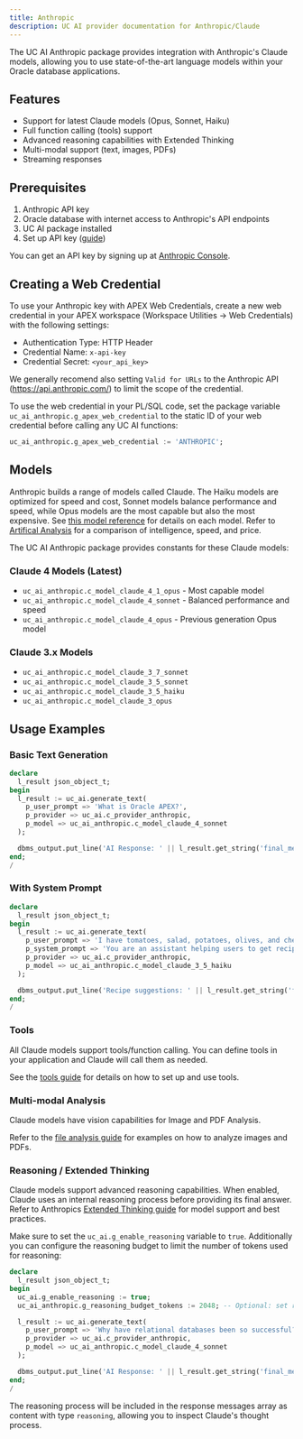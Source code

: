```yaml
---
title: Anthropic
description: UC AI provider documentation for Anthropic/Claude
---
```


The UC AI Anthropic package provides integration with Anthropic's Claude models, allowing you to use state-of-the-art language models within your Oracle database applications.

## Features

- Support for latest Claude models (Opus, Sonnet, Haiku)
- Full function calling (tools) support
- Advanced reasoning capabilities with Extended Thinking
- Multi-modal support (text, images, PDFs)
- Streaming responses

## Prerequisites

1. Anthropic API key
2. Oracle database with internet access to Anthropic's API endpoints
3. UC AI package installed
4. Set up API key ([guide](/products/uc-ai/docs/guides/installation/#set-up-api-keys))

You can get an API key by signing up at [Anthropic Console](https://console.anthropic.com/).

## Creating a Web Credential

To use your Anthropic key with APEX Web Credentials, create a new web credential in your APEX workspace (Workspace Utilities → Web Credentials) with the following settings:

- Authentication Type: HTTP Header
- Credential Name: `x-api-key`
- Credential Secret: `<your_api_key>`

We generally recomend also setting `Valid for URLs` to the Anthropic API (https://api.anthropic.com/) to limit the scope of the credential.

To use the web credential in your PL/SQL code, set the package variable `uc_ai_anthropic.g_apex_web_credential` to the static ID of your web credential before calling any UC AI functions:

```sql
uc_ai_anthropic.g_apex_web_credential := 'ANTHROPIC';
```

## Models

Anthropic builds a range of models called Claude. The Haiku models are optimized for speed and cost, Sonnet models balance performance and speed, while Opus models are the most capable but also the most expensive. See [this model reference](https://docs.anthropic.com/en/docs/about-claude/models/overview) for details on each model. Refer to [Artifical Analysis](https://artificialanalysis.ai/providers/anthropic) for a comparison of intelligence, speed, and price.

The UC AI Anthropic package provides constants for these Claude models:

### Claude 4 Models (Latest)

- `uc_ai_anthropic.c_model_claude_4_1_opus` - Most capable model
- `uc_ai_anthropic.c_model_claude_4_sonnet` - Balanced performance and speed
- `uc_ai_anthropic.c_model_claude_4_opus` - Previous generation Opus model

### Claude 3.x Models

- `uc_ai_anthropic.c_model_claude_3_7_sonnet`
- `uc_ai_anthropic.c_model_claude_3_5_sonnet`
- `uc_ai_anthropic.c_model_claude_3_5_haiku`
- `uc_ai_anthropic.c_model_claude_3_opus`

## Usage Examples

### Basic Text Generation

```sql
declare
  l_result json_object_t;
begin
  l_result := uc_ai.generate_text(
    p_user_prompt => 'What is Oracle APEX?',
    p_provider => uc_ai.c_provider_anthropic,
    p_model => uc_ai_anthropic.c_model_claude_4_sonnet
  );

  dbms_output.put_line('AI Response: ' || l_result.get_string('final_message'));
end;
/
```

### With System Prompt

```sql
declare
  l_result json_object_t;
begin
  l_result := uc_ai.generate_text(
    p_user_prompt => 'I have tomatoes, salad, potatoes, olives, and cheese. What can I cook with that?',
    p_system_prompt => 'You are an assistant helping users to get recipes. Please just list 3 possible dish names without instructions.',
    p_provider => uc_ai.c_provider_anthropic,
    p_model => uc_ai_anthropic.c_model_claude_3_5_haiku
  );

  dbms_output.put_line('Recipe suggestions: ' || l_result.get_string('final_message'));
end;
/
```

### Tools

All Claude models support tools/function calling. You can define tools in your application and Claude will call them as needed.

See the [tools guide](/products/uc-ai/docs/guides/tools/) for details on how to set up and use tools.

### Multi-modal Analysis

Claude models have vision capabilities for Image and PDF Analysis.

Refer to the [file analysis guide](/products/uc-ai/docs/guides/file_analysis/) for examples on how to analyze images and PDFs.

### Reasoning / Extended Thinking

Claude models support advanced reasoning capabilities. When enabled, Claude uses an internal reasoning process before providing its final answer. Refer to Anthropics [Extended Thinking guide](https://docs.anthropic.com/en/docs/build-with-claude/extended-thinking) for model support and best practices.

Make sure to set the `uc_ai.g_enable_reasoning` variable to `true`. Additionally you can configure the reasoning budget to limit the number of tokens used for reasoning:

```sql
declare
  l_result json_object_t;
begin
  uc_ai.g_enable_reasoning := true;
  uc_ai_anthropic.g_reasoning_budget_tokens := 2048; -- Optional: set reasoning token budget

  l_result := uc_ai.generate_text(
    p_user_prompt => 'Why have relational databases been so successful?',
    p_provider => uc_ai.c_provider_anthropic,
    p_model => uc_ai_anthropic.c_model_claude_4_sonnet
  );

  dbms_output.put_line('AI Response: ' || l_result.get_string('final_message'));
end;
/
```

The reasoning process will be included in the response messages array as content with type `reasoning`, allowing you to inspect Claude's thought process.
